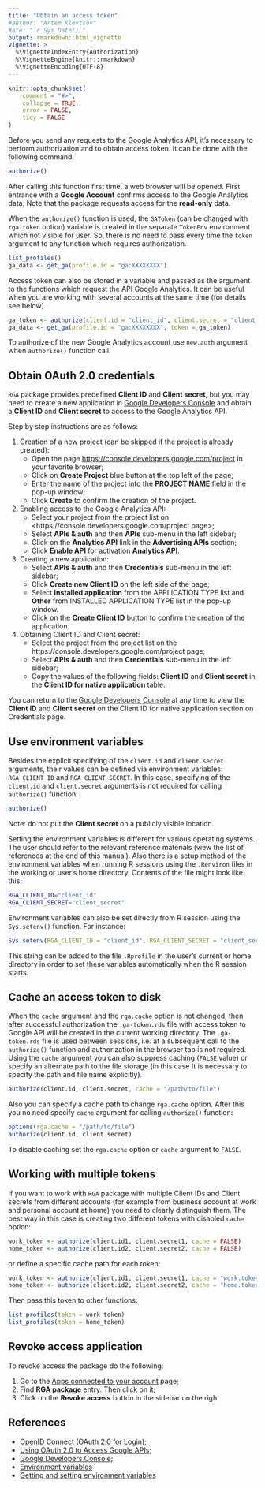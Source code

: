 ```yaml
---
title: "Obtain an access token"
#author: "Artem Klevtsov"
#ate: "`r Sys.Date()`"
output: rmarkdown::html_vignette
vignette: >
  %\VignetteIndexEntry{Authorization}
  %\VignetteEngine{knitr::rmarkdown}
  %\VignetteEncoding{UTF-8}
---
```


```r
knitr::opts_chunk$set(
    comment = "#>",
    collapse = TRUE,
    error = FALSE,
    tidy = FALSE
)
```

Before you send any requests to the Google Analytics API, it's necessary to perform authorization and to obtain access token. It can be done with the following command:

```r
authorize()
```

After calling this function first time, a web browser will be opened. First entrance with a **Google Account** confirms access to the Google Analytics data. Note that the package requests access for the **read-only** data.

When the `authorize()` function is used, the `GAToken` (can be changed with `rga.token` option) variable is created in the separate `TokenEnv` environment which not visible for user. So, there is no need to pass every time the `token` argument to any function which requires authorization.

```r
list_profiles()
ga_data <- get_ga(profile.id = "ga:XXXXXXXX")
```

Access token can also be stored in a variable and passed as the argument to the functions which request the API Google Analytics. It can be useful when you are working with several accounts at the same time (for details see below).

```r
ga_token <- authorize(client.id = "client_id", client.secret = "client_secret")
ga_data <- get_ga(profile.id = "ga:XXXXXXXX", token = ga_token)
```

To authorize of the new Google Analytics account use `new.auth` argument when `authorize()` function call.

## Obtain OAuth 2.0 credentials

`RGA` package provides predefined **Client ID** and **Client secret**, but you may need to create a new application in [Google Developers Console](https://console.developers.google.com/) and obtain a **Client ID** and **Client secret** to access to the Google Analytics API.

Step by step instructions are as follows:

1. Creation of a new project (can be skipped if the project is already created):
    - Open the page <https://console.developers.google.com/project> in your favorite browser;
    - Click on **Create Project** blue button at the top left of the page;
    - Enter the name of the project into the **PROJECT NAME** field in the pop-up window;
    - Click **Create** to confirm the creation of the project.
2. Enabling access to the Google Analytics API:
    - Select your project from the project list on <https://console.developers.google.com/project page>;
    - Select **APIs & auth** and then **APIs** sub-menu in the left sidebar;
    - Click on the **Analytics API** link in the **Advertising APIs** section;
    - Click **Enable API** for activation **Analytics API**.
3. Creating a new application:
    - Select **APIs & auth** and then **Credentials** sub-menu in the left sidebar;
    - Click **Create new Client ID** on the left side of the page;
    - Select **Installed application** from the APPLICATION TYPE list and **Other** from INSTALLED APPLICATION TYPE list in the pop-up window.
    - Click on the **Create Client ID** button to confirm the creation of the application.
4. Obtaining Client ID and Client secret:
    - Select the project from the project list on the https://console.developers.google.com/project page;
    - Select **APIs & auth** and then **Credentials** sub-menu in the left sidebar;
    - Copy the values of the following fields: **Client ID** and **Client secret** in the **Client ID for native application** table.

You can return to the [Google Developers Console](https://console.developers.google.com/project) at any time to view the **Client ID** and **Client secret** on the Client ID for native application section on Credentials page.

## Use environment variables

Besides the explicit specifying of the `client.id` and `client.secret` arguments, their values can be defined via environment variables: `RGA_CLIENT_ID` and `RGA_CLIENT_SECRET`. In this case, specifying of the `client.id` and `client.secret` arguments is not required for calling `authorize()` function:

```r
authorize()
```

Note: do not put the **Client secret** on a publicly visible location.

Setting the environment variables is different for various operating systems. The user should refer to the relevant reference materials (view the list of references at the end of this manual). Also there is a setup method of the environment variables when running R sessions using the `.Renviron` files in the working or user's home directory. Contents of the file might look like this:

```bash
RGA_CLIENT_ID="client_id"
RGA_CLIENT_SECRET="client_secret"
```

Environment variables can also be set directly from R session using the `Sys.setenv()` function. For instance:

```r
Sys.setenv(RGA_CLIENT_ID = "client_id", RGA_CLIENT_SECRET = "client_secret")
```

This string can be added to the file `.Rprofile` in the user's current оr home directory in order to set these variables automatically when the R session starts.

## Cache an access token to disk

When the `cache` argument and the `rga.cache` option is not changed, then after successful authorization the `.ga-token.rds` file with access token to Google API will be created in the current working directory. The `.ga-token.rds` file is used between sessions, i.e. at a subsequent call to the `authorize()`  function and authorization in the browser tab is not required. Using the `cache` argument you can also suppress caching (`FALSE` value) or specify an alternate path to the file storage (in this case It is necessary to specify the path and file name explicitly).

```r
authorize(client.id, client.secret, cache = "/path/to/file")
```

Also you can specify a cache path to change `rga.cache` option. After this you no need specify `cache` argument for calling `authorize()` function:

```r
options(rga.cache = "/path/to/file")
authorize(client.id, client.secret)
```

To disable caching set the `rga.cache` option or `cache` argument to `FALSE`.

## Working with multiple tokens

If you want to work with `RGA` package with multiple Client IDs and Client secrets from different accounts (for example from business account at work and personal account at home) you need to clearly distinguish them. The best way in this case is creating two different tokens with disabled `cache` option:

```r
work_token <- authorize(client.id1, client.secret1, cache = FALSE)
home_token <- authorize(client.id2, client.secret2, cache = FALSE)
```

or define a specific cache path for each token:

```r
work_token <- authorize(client.id1, client.secret1, cache = "work.token")
home_token <- authorize(client.id2, client.secret2, cache = "home.token")
```

Then pass this token to other functions:

```r
list_profiles(token = work_token)
list_profiles(token = home_token)
```

## Revoke access application

To revoke access the \pkg{RGA} package do the following:

1. Go to the [Apps connected to your account](https://security.google.com/settings/security/permissions) page;
1. Find **RGA package** entry. Then click on it;
1. Click on the **Revoke access** button in the sidebar on the right.

## References

- [OpenID Connect (OAuth 2.0 for Login)](https://developers.google.com/accounts/docs/OpenIDConnect);
- [Using OAuth 2.0 to Access Google APIs](https://developers.google.com/accounts/docs/OAuth2);
- [Google Developers Console](https://console.developers.google.com/project);
- [Environment variables](https://en.wikipedia.org/w/index.php?title=Environment_variables)
- [Getting and setting environment variables](http://environmentvariables.org/Getting_and_setting_environment_variables)

